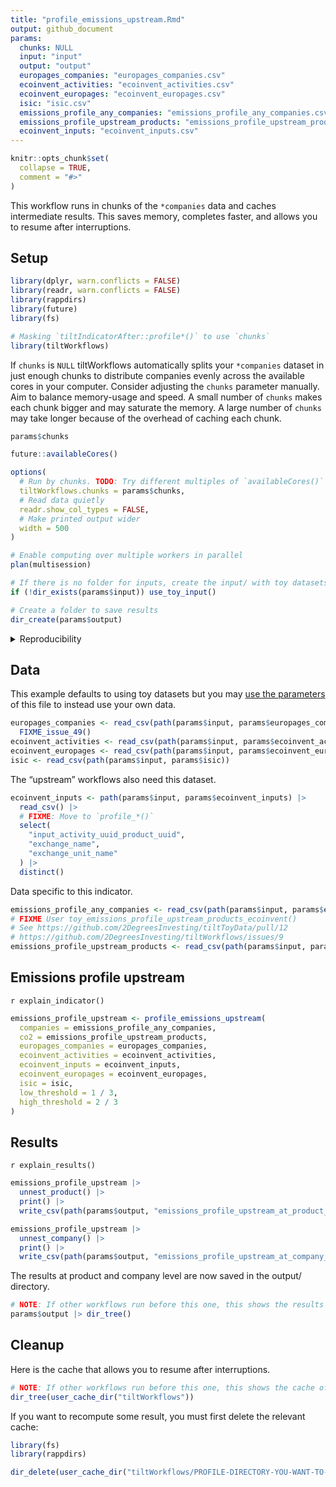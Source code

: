 ```yaml
---
title: "profile_emissions_upstream.Rmd"
output: github_document
params:
  chunks: NULL
  input: "input"
  output: "output"
  europages_companies: "europages_companies.csv"
  ecoinvent_activities: "ecoinvent_activities.csv"
  ecoinvent_europages: "ecoinvent_europages.csv"
  isic: "isic.csv"
  emissions_profile_any_companies: "emissions_profile_any_companies.csv"
  emissions_profile_upstream_products: "emissions_profile_upstream_products.csv"
  ecoinvent_inputs: "ecoinvent_inputs.csv"
---
```


<!-- This file is generated from inst/extdata. Please edit that file -->

```r
knitr::opts_chunk$set(
  collapse = TRUE,
  comment = "#>"
)
```

This workflow runs in chunks of the `*companies` data and caches intermediate
results. This saves memory, completes faster, and allows you to resume after
interruptions.

## Setup

```r
library(dplyr, warn.conflicts = FALSE)
library(readr, warn.conflicts = FALSE)
library(rappdirs)
library(future)
library(fs)

# Masking `tiltIndicatorAfter::profile*()` to use `chunks`
library(tiltWorkflows)
```

If `chunks` is `NULL` tiltWorkflows automatically splits your `*companies`
dataset in just  enough chunks to distribute companies evenly across the
available cores in your computer. Consider adjusting the `chunks` parameter
manually. Aim to balance memory-usage and speed. A small number of `chunks`
makes each chunk bigger and may saturate the memory. A large number of `chunks`
may take longer because of the overhead of caching each chunk.

```r
params$chunks

future::availableCores()

options(
  # Run by chunks. TODO: Try different multiples of `availableCores()`
  tiltWorkflows.chunks = params$chunks,
  # Read data quietly
  readr.show_col_types = FALSE,
  # Make printed output wider
  width = 500
)

# Enable computing over multiple workers in parallel
plan(multisession)

# If there is no folder for inputs, create the input/ with toy datasets
if (!dir_exists(params$input)) use_toy_input()

# Create a folder to save results
dir_create(params$output)
```

<details>

<summary>Reproducibility</summary>

```r
getwd()

params

dir_tree(params$input)

dir_tree(params$output)

sessioninfo::session_info()
```

</details>

## Data

This example defaults to using toy datasets but you may [use the
parameters](https://2degreesinvesting.github.io/tiltWorkflows/articles/tiltWorkflows.html)
of this file to instead use your own data.

```r
europages_companies <- read_csv(path(params$input, params$europages_companies)) |>
  FIXME_issue_49()
ecoinvent_activities <- read_csv(path(params$input, params$ecoinvent_activities))
ecoinvent_europages <- read_csv(path(params$input, params$ecoinvent_europages))
isic <- read_csv(path(params$input, params$isic))
```
The "upstream" workflows also need this dataset.

```r
ecoinvent_inputs <- path(params$input, params$ecoinvent_inputs) |>
  read_csv() |>
  # FIXME: Move to `profile_*()`
  select(
    "input_activity_uuid_product_uuid",
    "exchange_name",
    "exchange_unit_name"
  ) |>
  distinct()
```

Data specific to this indicator.

```r
emissions_profile_any_companies <- read_csv(path(params$input, params$emissions_profile_any_companies))
# FIXME User toy_emissions_profile_upstream_products_ecoinvent()
# See https://github.com/2DegreesInvesting/tiltToyData/pull/12
# https://github.com/2DegreesInvesting/tiltWorkflows/issues/9
emissions_profile_upstream_products <- read_csv(path(params$input, params$emissions_profile_upstream_products))
```

## Emissions profile upstream

`r explain_indicator()`

```r
emissions_profile_upstream <- profile_emissions_upstream(
  companies = emissions_profile_any_companies,
  co2 = emissions_profile_upstream_products,
  europages_companies = europages_companies,
  ecoinvent_activities = ecoinvent_activities,
  ecoinvent_inputs = ecoinvent_inputs,
  ecoinvent_europages = ecoinvent_europages,
  isic = isic,
  low_threshold = 1 / 3,
  high_threshold = 2 / 3
)
```

## Results

`r explain_results()`

```r
emissions_profile_upstream |>
  unnest_product() |>
  print() |>
  write_csv(path(params$output, "emissions_profile_upstream_at_product_level.csv"))

emissions_profile_upstream |>
  unnest_company() |>
  print() |>
  write_csv(path(params$output, "emissions_profile_upstream_at_company_level.csv"))
```

The results at product and company level are now saved in the output/ directory.

```r
# NOTE: If other workflows run before this one, this shows the results of all
params$output |> dir_tree()
```

## Cleanup

Here is the cache that allows you to resume after interruptions.

```r
# NOTE: If other workflows run before this one, this shows the cache of all
dir_tree(user_cache_dir("tiltWorkflows"))
```

If you want to recompute some result, you must first delete the relevant cache:

```r
library(fs)
library(rappdirs)

dir_delete(user_cache_dir("tiltWorkflows/PROFILE-DIRECTORY-YOU-WANT-TO-DELETE"))
```

